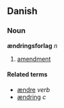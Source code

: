 ==Danish==
===Noun===
'''ændringsforlag''' ''n''

# [[amendment]]

====Related terms====
*[[ændre]] ''verb''
*[[ændring]] ''c''